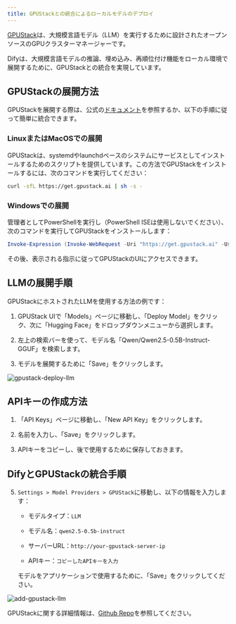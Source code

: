 ```yaml
---
title: GPUStackとの統合によるローカルモデルのデプロイ
---
```



[GPUStack](https://github.com/gpustack/gpustack)は、大規模言語モデル（LLM）を実行するために設計されたオープンソースのGPUクラスターマネージャーです。

Difyは、大規模言語モデルの推論、埋め込み、再順位付け機能をローカル環境で展開するために、GPUStackとの統合を実現しています。

## GPUStackの展開方法

GPUStackを展開する際は、公式の[ドキュメント](https://docs.gpustack.ai)を参照するか、以下の手順に従って簡単に統合できます。

### LinuxまたはMacOSでの展開

GPUStackは、systemdやlaunchdベースのシステムにサービスとしてインストールするためのスクリプトを提供しています。この方法でGPUStackをインストールするには、次のコマンドを実行してください：

```bash
curl -sfL https://get.gpustack.ai | sh -s -
```

### Windowsでの展開

管理者としてPowerShellを実行し（PowerShell ISEは使用しないでください）、次のコマンドを実行してGPUStackをインストールします：

```powershell
Invoke-Expression (Invoke-WebRequest -Uri "https://get.gpustack.ai" -UseBasicParsing).Content
```

その後、表示される指示に従ってGPUStackのUIにアクセスできます。

## LLMの展開手順

GPUStackにホストされたLLMを使用する方法の例です：

1. GPUStack UIで「Models」ページに移動し、「Deploy Model」をクリック、次に「Hugging Face」をドロップダウンメニューから選択します。

2. 左上の検索バーを使って、モデル名「Qwen/Qwen2.5-0.5B-Instruct-GGUF」を検索します。

3. モデルを展開するために「Save」をクリックします。

![gpustack-deploy-llm](../../../en/.gitbook/assets/gpustack-deploy-llm.png)

## APIキーの作成方法

1. 「API Keys」ページに移動し、「New API Key」をクリックします。

2. 名前を入力し、「Save」をクリックします。

3. APIキーをコピーし、後で使用するために保存しておきます。

## DifyとGPUStackの統合手順

5. `Settings > Model Providers > GPUStack`に移動し、以下の情報を入力します：

   - モデルタイプ：`LLM`

   - モデル名：`qwen2.5-0.5b-instruct`

   - サーバーURL：`http://your-gpustack-server-ip`

   - APIキー：`コピーしたAPIキーを入力`

   モデルをアプリケーションで使用するために、「Save」をクリックしてください。

![add-gpustack-llm](../../../en/.gitbook/assets/add-gpustack-llm.png)

GPUStackに関する詳細情報は、[Github Repo](https://github.com/gpustack/gpustack)を参照してください。